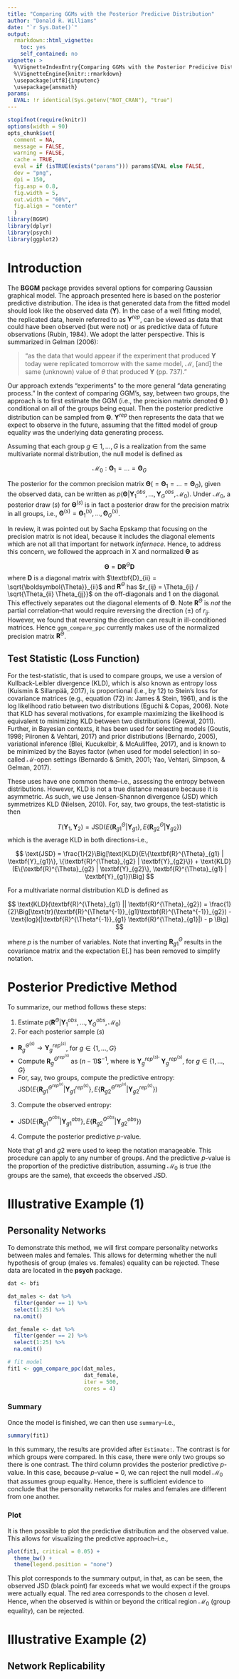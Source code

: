```yaml
---
title: "Comparing GGMs with the Posterior Predicive Distribution"
author: "Donald R. Williams"
date: "`r Sys.Date()`"
output: 
  rmarkdown::html_vignette:
    toc: yes
    self_contained: no
vignette: >
  %\VignetteIndexEntry{Comparing GGMs with the Posterior Predicive Distributions}
  %\VignetteEngine{knitr::rmarkdown}
  \usepackage[utf8]{inputenc}
  \usepackage{amsmath}
params:
  EVAL: !r identical(Sys.getenv("NOT_CRAN"), "true")
---
```



```r
stopifnot(require(knitr))
options(width = 90)
opts_chunk$set(
  comment = NA,
  message = FALSE,
  warning = FALSE,
  cache = TRUE,
  eval = if (isTRUE(exists("params"))) params$EVAL else FALSE,
  dev = "png",
  dpi = 150,
  fig.asp = 0.8,
  fig.width = 5,
  out.width = "60%",
  fig.align = "center"
  )
library(BGGM)
library(dplyr)
library(psych)
library(ggplot2)
```


# Introduction

The **BGGM** package provides several options for comparing Gaussian graphical model. The approach presented 
here is based on the posterior predictive distribution. The idea is that generated data from the fitted model should look like the observed data ($\textbf{Y}$). In the case of a well fitting model, the replicated data, herein referred to as $\textbf{Y}^{rep}$, can be viewed as data that could have been observed (but were not) or as predictive data of future observations (Rubin, 1984). We adopt the latter perspective. This is summarized in Gelman (2006):


> “as the data that would appear if the experiment that produced $\textbf{Y}$ today were replicated
tomorrow with the same model, $\mathcal{M}$, [and] the same (unknown) value of $\theta$ that produced $\textbf{Y}$ (pp. 737).”


Our approach extends "experiments" to the more general “data generating process." In
the context of comparing GGM’s, say, between two groups, the approach is to first estimate the
GGM (i.e., the precision matrix denoted $\boldsymbol{\Theta}$ ) conditional on all of the groups being equal. Then the posterior predictive distribution can be sampled from $\boldsymbol{\Theta}$. $\textbf{Y}^{rep}$ then represents the data that we expect to observe in the future, assuming that the fitted model of group equality was the underlying data generating
process.

Assuming that each group $g \in {1, ...,G}$ is a realization from the same multivariate normal
distribution, the null model is defined as

$$
\mathcal{M}_0 : \boldsymbol{\Theta}_1 = ... =  \boldsymbol{\Theta}_G
$$

The posterior for the common precision matrix $\boldsymbol{\Theta}(= \boldsymbol{\Theta}_1 = . . . = \boldsymbol{\Theta}_G)$, given the observed data,
can be written as $p(\boldsymbol{\Theta}|\textbf{Y}^{obs}_1 , . . . , \textbf{Y}^{obs}_G, \mathcal{M}_0)$. Under $\mathcal{M}_0$, a posterior draw ($s$) for $\boldsymbol{\Theta}^{(s)}$ is in fact a posterior draw for the precision matrix in all groups, i.e.,   $\boldsymbol{\Theta}^{(s)} = \boldsymbol{\Theta}^{(s)}_1,..., \boldsymbol{\Theta}^{(s)}_G$.


In review, it was pointed out by Sacha Epskamp that focusing on the precision matrix is not ideal, because it includes the diagonal elements which are not all that important for network *infernece*. Hence, to address this concern, we followed the approach in X and normalized $\boldsymbol{\Theta}$ as

$$
\boldsymbol\Theta = \textbf{D}\textbf{R}^{\Theta}\textbf{D}
$$
where $\textbf{D}$ is a diagonal matrix with $\textbf{D}_{ii} =  \sqrt{\boldsymbol{\Theta}}_{ii}$ and $\textbf{R}^{\Theta}$ has $r_{ij} = \Theta_{ij} / \sqrt{\Theta_{ii} \Theta_{jj}}$ on the off-diagonals and 1 on the diagonal. This effectively separates out the diagonal elements of $\boldsymbol{\Theta}$. Note $\textbf{R}^{\Theta}$ is *not* the partial correlation--that would require reversing the direction ($\pm$) of $r_{ij}$. However, we found that reversing the direction can result in ill-conditioned matrices. Hence `ggm_compare_ppc` currently makes use of the normalized precision matrix $\textbf{R}^{\Theta}$.


## Test Statistic (Loss Function)
For the test-statistic, that is used to compare groups, we use a version of Kullback-Leibler divergence (KLD), which is also known as entropy loss (Kuismin & Sillanpää, 2017), is proportional (i.e., by 12) to Stein’s loss for covariance matrices (e.g., equation (72) in: James & Stein, 1961), and is the log likelihood ratio between two distributions (Eguchi & Copas, 2006). Note that KLD has several motivations, for example maximizing the
likelihood is equivalent to minimizing KLD between two distributions (Grewal, 2011). Further, in
Bayesian contexts, it has been used for selecting models (Goutis, 1998; Piironen & Vehtari, 2017)
and prior distributions (Bernardo, 2005), variational inference (Blei, Kucukelbir, & McAuliffee,
2017), and is known to be minimized by the Bayes factor (when used for model selection) in
so-called $\mathcal{M}$-open settings (Bernardo & Smith, 2001; Yao, Vehtari, Simpson, & Gelman, 2017).

These uses have one common theme–i.e., assessing the entropy between distributions.
However, KLD is not a true distance measure because it is asymmetric. As such, we use
Jensen-Shannon divergence (JSD) which symmetrizes KLD (Nielsen, 2010). For, say, two groups, the test-statistic is then

$$
T(\textbf{Y}_{1}, \textbf{Y}_2) = \text{JSD}\Big(E\{\textbf{R}^{\Theta}_{g1} | \textbf{Y}_{g1}  \}, E\{\textbf{R}^{\Theta}_{g2} | \textbf{Y}_{g2}  \}\Big)
$$
which is the average KLD in both directions-i.e.,


$$
\text{JSD} = \frac{1}{2}\Big[\text{KLD}(E\{\textbf{R}^{\Theta}_{g1} | \textbf{Y}_{g1}\}, \{\textbf{R}^{\Theta}_{g2} | \textbf{Y}_{g2}\}) + \text{KLD}(E\{\textbf{R}^{\Theta}_{g2} | \textbf{Y}_{g2}\}, \textbf{R}^{\Theta}_{g1} | \textbf{Y}_{g1})\Big]
$$

For a multivariate normal distribution KLD is defined as

$$
\text{KLD}(\textbf{R}^{\Theta}_{g1} || \textbf{R}^{\Theta}_{g2}) = \frac{1}{2}\Big[\text{tr}(\textbf{R}^{\Theta^{-1}}_{g1}\textbf{R}^{\Theta^{-1}}_{g2}) - \text{log}(|\textbf{R}^{\Theta^{-1}}_{g1} \textbf{R}^{\Theta}_{g1}|) - p  \Big]
$$

where $p$ is the number of variables. Note that inverting $\textbf{R}^{\Theta}_{g1}$ results in the covariance matrix and the expectation E[.] has been removed to simplify notation.


# Posterior Predictive Method
To summarize, our method follows these steps:

1. Estimate $p(\textbf{R}^{\Theta}|\textbf{Y}_1^{obs},\ldots,\textbf{Y}_G^{obs},\mathcal{M}_0)$
2. For each posterior sample ($s$)
+  $\textbf{R}^{\Theta^{(s)}}_g \rightarrow \textbf{Y}^{rep^{(s)}}_g$, for $g \in \{1,..., G\}$
+  Compute $\textbf{R}^{\Theta^{rep^{(s)}}}_g$ as $(n - 1)\textbf{S}^{-1}$, where \textbf{S} is 
    $\textbf{Y}_{g}^{rep^{(s)}\prime}$  $\textbf{Y}_{g}^{rep^{(s)}}$, for $g \in \{1,..., G\}$
+ For, say, two groups, compute the predictive entropy:   $\text{JSD}(E\{\textbf{R}^{\Theta^{rep^{(s)}}}_{g1} | \textbf{Y}^{rep^{(s)}}_{g1}\},  E\{\textbf{R}^{\Theta^{rep^{(s)}}}_{g2} | \textbf{Y}^{rep^{(s)}}_{g2}\} )$
3. Compute the observed entropy:
+ $\text{JSD}(E\{\textbf{R}^{\Theta^{obs}}_{g1} | \textbf{Y}_{g1}^{obs}\},E\{\textbf{R}^{\Theta^{obs}}_{g2} | \textbf{Y}_{g2}^{obs}\} )$ 
4. Compute the posterior predictive $p$-value.

Note that $g1$ and $g2$ were used to keep the notation manageable. This procedure can apply to any number of groups. And the predictive $p$-value is the proportion of the predictive distribution, assuming $\mathcal{M}_0$ is true (the groups are the same), that exceeds the observed JSD. 


# Illustrative Example (1)
## Personality Networks
To demonstrate this method, we will first compare personality networks between males and females. This allows for determing whether the null hypothesis of group (males vs. females) equality can be rejected. These data are located in the **psych** package. 

```r

dat <- bfi 

dat_males <- dat %>% 
  filter(gender == 1) %>% 
  select(1:25) %>% 
  na.omit()

dat_female <- dat %>% 
  filter(gender == 2) %>% 
  select(1:25) %>% 
  na.omit()

# fit model
fit1 <- ggm_compare_ppc(dat_males, 
                        dat_female, 
                        iter = 500, 
                        cores = 4)

```


### Summary
Once the model is finished, we can then use `summary`--i.e.,
```r
summary(fit1)
```
In this summary, the results are provided after `Estimate:`. The contrast is for which groups were compared. In this case, there were only two groups so there is one contrast. The third column provides the posterior predictive $p$-value. In this case, because $p$-value = 0, we can reject the null model $\mathcal{M}_0$ that assumes group equality. Hence, there is sufficient evidence to conclude that the personality networks for males and females are different from one another.

### Plot
It is then possible to plot the predictive distribution and the observed value. This allows for visualizing the predictive approach--i.e.,
```r
plot(fit1, critical = 0.05) + 
  theme_bw() + 
  theme(legend.position = "none")
```

This plot corresponds to the summary output, in that, as can be seen, the observed JSD (black point) far exceeds what we would expect if the groups were actually equal. The red area corresponds to the chosen $\alpha$ level. Hence, when the observed is within or beyond the critical region $\mathcal{M}_0$ (group equality), can be rejected.

# Illustrative Example (2)
## Network Replicability

